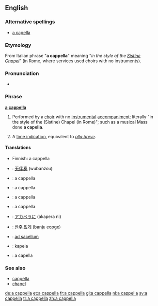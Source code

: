 ==English==

===Alternative spellings===
*[[a capella]]

===Etymology===
From Italian phrase "'''a cappella'''" meaning "''in the style of the [[Sistine Chapel]]''" (in Rome, where services used choirs with no instruments).

===Pronunciation===
*{{audio|En-us-a_cappella.ogg|Audio (US)}}

===Phrase===
'''[[a]] [[cappella]]'''

# {{music}} Performed by a [[choir]] with no [[instrumental]] [[accompaniment]]; literally "in the style of the (Sistine) Chapel (in Rome)"; such as a musical Mass done '''a capella'''.
# {{music}} A [[time indication]], equivalent to ''[[alla breve]]''.

====Translations====
{{trans-top|performed by a choir with no instrumental accompaniment}}
*Finnish: a cappella
{{trans-mid}}
{{trans-bottom}}

{{trans-top|a time indication, equivalent to alla breve}}
{{trans-mid}}
{{trans-bottom}}

{{checktrans-top}}
*{{ttbc|Chinese}}: [[无伴奏]] (wubanzou)
*{{ttbc|Dutch}}: a cappella
*{{ttbc|French}}: a cappella
*{{ttbc|German}}: a cappella
*{{ttbc|Italian}}: a cappella
{{checktrans-mid}}
*{{ttbc|Japanese}}: [[アカペラに]] (akapera ni)
*{{ttbc|Korean}}: [[반주 없게]] (banju eopge)
*{{ttbc|Latin}}: [[ad sacellum]]
*{{ttbc|Lithuanian}}: kapela
*{{ttbc|Spanish}}: a capella
{{checktrans-bottom}}

===See also===
*[[cappella]]
*[[chapel]]

[[de:a cappella]]
[[et:a cappella]]
[[fr:a cappella]]
[[gl:a cappella]]
[[nl:a cappella]]
[[sv:a cappella]]
[[tr:a cappella]]
[[zh:a cappella]]